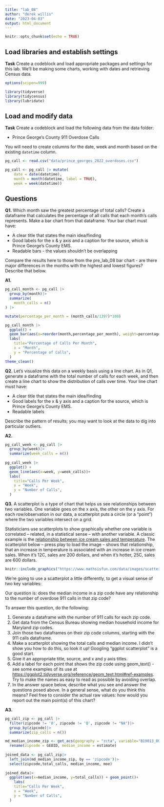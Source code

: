 ```yaml
---
title: "lab_08"
author: "derek willis"
date: "2023-04-03"
output: html_document
---
```


```r
knitr::opts_chunk$set(echo = TRUE)
```

## Load libraries and establish settings

**Task** Create a codeblock and load appropriate packages and settings for this lab. We'll be making some charts, working with dates and retrieving Census data.

```r
options(scipen=999)

library(tidyverse)
library(tidycensus)
library(lubridate)
```

## Load and modify data

**Task** Create a codeblock and load the following data from the data folder:

-   Prince George's County 911 Overdose Calls

You will need to create columns for the date, week and month based on the existing `datetime` column.

```r
pg_call <- read.csv("data/prince_georges_2022_overdoses.csv")

pg_call <- pg_call |> mutate(
    date = date(datetime),
    month = month(datetime, label = TRUE), 
    week = week(datetime))
```

## Questions

**Q1.** Which month saw the greatest percentage of total calls? Create a dataframe that calculates the percentage of all calls that each month's calls represents. Make a bar chart from that dataframe. Your bar chart must have:

-   A clear title that states the main idea/finding
-   Good labels for the x & y axis and a caption for the source, which is Prince George's County EMS.
-   Readable bars - the values shouldn't be overlapping

Compare the results here to those from the pre_lab_08 bar chart - are there major differences in the months with the highest and lowest figures? Describe that below.

**A1.**

```r
pg_call_month <- pg_call |>
  group_by(month)|>
  summarize(
    month_calls = n() 
) |>

mutate(percentage_per_month = (month_calls/1397)*100)

pg_call_month |>
  ggplot() +
  geom_bar(aes(x=reorder(month,percentage_per_month), weight=percentage_per_month)) +
  labs(
    title="Percentage of Calls Per Month",
    x = "Month",
    y = "Percentage of Calls",
  )
theme_clean()
```

**Q2.** Let's visualize this data on a weekly basis using a line chart. As in Q1, generate a dataframe with the total number of calls for each week, and then create a line chart to show the distribution of calls over time. Your line chart must have:

-   A clear title that states the main idea/finding
-   Good labels for the x & y axis and a caption for the source, which is Prince George's County EMS.
-   Readable labels

Describe the pattern of results; you may want to look at the data to dig into particular outliers.

**A2.**

```r
pg_call_week <- pg_call |>
  group_by(week)|>
  summarize(week_calls = n())
    
pg_call_week |>
  ggplot() + 
  geom_line(aes(x=week, y=week_calls))+
  labs(
    title="Calls Per Week",
    x = "Week",
    y = "Number of Calls",
  )

```

**Q3.** A scatterplot is a type of chart that helps us see relationships between two variables. One variable goes on the x axis, the other on the y axis. For each row/observation in our data, a scatterplot puts a circle (or a "point") where the two variables intersect on a grid.

Statisticians use scatterplots to show graphically whether one variable is correlated -- related, in a statistical sense -- with another variable. A classic example is the [relationship between ice cream sales and temperature](https://www.mathsisfun.com/data/scatter-xy-plots.html). The scatterplot below -- press play to load the image -- shows that relationship, that an increase in temperature is associated with an increase in ice cream sales. When it's 12C, sales are 200 dollars, and when it's hotter, 25C, sales are 600 dollars.

```r
knitr::include_graphics("https://www.mathsisfun.com/data/images/scatter-ice-cream1.svg")
```

We're going to use a scatterplot a little differently, to get a visual sense of two key variables:

Our question is: does the median income in a zip code have any relationship to the number of overdose 911 calls in that zip code?

To answer this question, do the following:

1.  Generate a dataframe with the number of 911 calls for each zip code.
2.  Get data from the Census Bureau showing median household income for Maryland zip codes.
3.  Join those two dataframes on their zip code columns, starting with the 911 calls dataframe.
4.  Make a scatterplot showing the total calls and median income. I didn't show you how to do this, so look it up! Googling "ggplot scatterplot" is a good start.
5.  Give it an appropriate title, source, and x and y axis titles.
6.  Add a label for each point that shows the zip code using geom_text() - see some examples of its use at <https://ggplot2.tidyverse.org/reference/geom_text.html#ref-examples>. Try to make the names as easy to read as possible by avoiding overlap.
7.  In the answer space below, describe what you see and answer the questions posed above. In a general sense, what do you think this means? Feel free to consider the actual raw values: how would you report out the main point(s) of this chart?

**A3.**

```r
pg_call_zip <- pg_call |>
  filter(zipcode != '0', zipcode != 'Q', zipcode != "NA")|>
  group_by(zipcode)|>
  summarize(zip_calls = n())

md_median_income_zip <- get_acs(geography = "zcta", variable="B19013_001", year=2019, state="MD")|>
  rename(zipcode = GEOID, median_income = estimate)
  
joined_data <- pg_call_zip|>
  left_join(md_median_income_zip, by == 'zipcode')|>
  select(zipcode,total_calls, median_income, moe)
  
joined_data|>
  ggplot(aes(x=median_income, y=total_calls)) + geom_point()+
    labs(
    title="Calls Per Week",
    x = "Week",
    y = "Number of Calls",
  )

  

```
